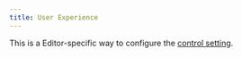 ```yaml
---
title: User Experience
---
```


This is a Editor-specific way to configure the [control
setting](/docs/about/site/account/#control).
